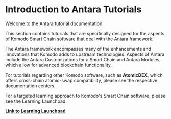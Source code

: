 # Introduction to Antara Tutorials

Welcome to the Antara tutorial documentation.

This section contains tutorials that are specifically designed for the aspects of Komodo Smart Chain software that deal with the Antara framework.

The Antara framework encompasses many of the enhancements and innovations that Komodo adds to upstream technologies. Aspects of Antara include the Antara Customizations for a Smart Chain and Antara Modules, which allow for advanced blockchain functionality.

For tutorials regarding other Komodo software, such as <b>AtomicDEX</b>, which offers cross-chain atomic-swap compatibility, please see the respective documentation centers.

For a targeted learning approach to Komodo's Smart Chain software, please see the Learning Launchpad.

[<b>Link to Learning Launchpad</b>](/start-here/learning-launchpad/learning-path-outline)
